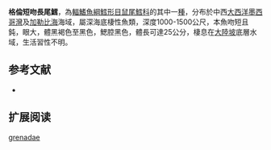 {{Speciesbox
| name = 格倫短吻長尾鱈
| status = NE
| status_system = iucn3.1
| trend = unknow
| genus = Sphagemacrurus
| species = grenadae
| authority = [[Parr|Parr]], 1946
| synonyms = *''Grenurus grenadae '',Parr, 1946
}}
'''格倫短吻長尾鱈'''，為[[輻鰭魚綱|輻鰭魚綱]][[鱈形目|鱈形目]][[鼠尾鱈科|鼠尾鱈科]]的其中一[[種|種]]，分布於中西[[大西洋|大西洋]][[墨西哥灣|墨西哥灣]]及[[加勒比海|加勒比海]]海域，屬深海底棲性魚類，深度1000-1500公尺，本魚吻短且鈍，眼大，體黑褐色至黑色，鰓腔黑色，體長可達25公分，棲息在[[大陸坡|大陸坡]]底層水域，生活習性不明。

==参考文献==
*{{FishBase_species|genus=Sphagemacrurus|species=grenadae|year=2016|month=1}}

== 扩展阅读 ==
{{refbegin}}
{{wikispecies-inline|Sphagemacrurus grenadae|格倫短吻長尾鱈}}
{{refend}}
{{Taxonbar|from=Q3018163}}

[[Category:短吻長尾鱈屬|grenadae]]


{{鱈形目小作品}}